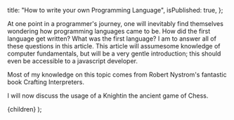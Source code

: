 
  title: "How to write your own Programming Language",
  isPublished: true,
};

At one point in a programmer's journey, one will inevitably find themselves
wondering how programming languages came to be. How did the first language get
written? What was the first language? I am to answer all of these questions in
this article. This article will assumesome knowledge of computer fundamentals,
but will be a very gentle introduction; this should even be accessible to a
javascript developer.

Most of my knowledge on this topic comes from Robert Nystrom's fantastic book
Crafting
Interpreters<Reference id="1" text="In my opinion, the best possible introduction to programming languages out there. Go check it out!" />.

I will now discuss the usage of a
Knight<Reference id="2" text="This is a side explanation about knights" side="right" />in
the ancient game of Chess.

  <PostLayout meta={meta}>{children}</PostLayout>
);

